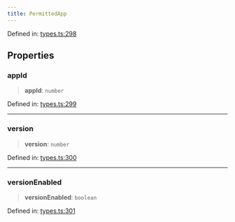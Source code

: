 ```yaml
---
title: PermittedApp
---
```


Defined in: [types.ts:298](https://github.com/LIT-Protocol/Vincent/blob/1ec4d670031700c70e1e2ba1640f87d4b5f07fe8/packages/libs/contracts-sdk/src/types.ts#L298)

## Properties

### appId

> **appId**: `number`

Defined in: [types.ts:299](https://github.com/LIT-Protocol/Vincent/blob/1ec4d670031700c70e1e2ba1640f87d4b5f07fe8/packages/libs/contracts-sdk/src/types.ts#L299)

***

### version

> **version**: `number`

Defined in: [types.ts:300](https://github.com/LIT-Protocol/Vincent/blob/1ec4d670031700c70e1e2ba1640f87d4b5f07fe8/packages/libs/contracts-sdk/src/types.ts#L300)

***

### versionEnabled

> **versionEnabled**: `boolean`

Defined in: [types.ts:301](https://github.com/LIT-Protocol/Vincent/blob/1ec4d670031700c70e1e2ba1640f87d4b5f07fe8/packages/libs/contracts-sdk/src/types.ts#L301)
